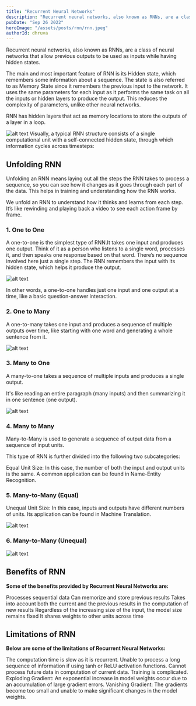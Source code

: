 ```yaml
---
title: "Recurrent Neural Networks"
description: "Recurrent neural networks, also known as RNNs, are a class of neural networks that allow previous outputs to be used as inputs while having hidden states."
pubDate: "Sep 26 2022"
heroImage: "/assets/posts/rnn/rnn.jpeg"
authorId: dhruva
---
```


Recurrent neural networks, also known as RNNs, are a class of neural networks that allow previous outputs to be used as inputs while having hidden states.

The main and most important feature of RNN is its Hidden state, which remembers some information about a sequence. The state is also referred to as Memory State since it remembers the previous input to the network. It uses the same parameters for each input as it performs the same task on all the inputs or hidden layers to produce the output. This reduces the complexity of parameters, unlike other neural networks.

RNN has hidden layers that act as memory locations to store the outputs of a layer in a loop.

![alt text](https://i.imgur.com/b3jLxzi.png "RNN")
Visually, a typical RNN structure consists of a single computational unit with a self-connected hidden state, through which information cycles across timesteps:

## Unfolding RNN

Unfolding an RNN means laying out all the steps the RNN takes to process a sequence, so you can see how it changes as it goes through each part of the data. This helps in training and understanding how the RNN works.

We unfold an RNN to understand how it thinks and learns from each step. It’s like rewinding and playing back a video to see each action frame by frame.

### 1. One to One

A one-to-one is the simplest type of RNN.It takes one input and produces one output. Think of it as a person who listens to a single word, processes it, and then speaks one response based on that word. There’s no sequence involved here just a single step. The RNN remembers the input with its hidden state, which helps it produce the output.

![alt text](/assets/posts/rnn/one-to-one.png "RNN")

In other words, a one-to-one handles just one input and one output at a time, like a basic question-answer interaction.

### 2. One to Many

A one-to-many takes one input and produces a sequence of multiple outputs over time, like starting with one word and generating a whole sentence from it.

![alt text](/assets/posts/rnn/one-to-many.png "RNN")

### 3. Many to One

A many-to-one takes a sequence of multiple inputs and produces a single output.

It's like reading an entire paragraph (many inputs) and then summarizing it in one sentence (one output).

![alt text](/assets/posts/rnn/many-to-one.png "RNN")

### 4. Many to Many

Many-to-Many is used to generate a sequence of output data from a sequence of input units.

This type of RNN is further divided into ﻿the following two subcategories:

Equal Unit Size: In this case, the number of both the input and output units is the same. A common application can be found in Name-Entity Recognition.

### 5. Many-to-Many (Equal)

Unequal Unit Size: In this case, inputs and outputs have different numbers of units. Its application can be found in Machine Translation.

![alt text](/assets/posts/rnn/many-to-many-equal.png "RNN")

### 6. Many-to-Many (Unequal)

![alt text](/assets/posts/rnn/many-to-many-equal.png "RNN")

## Benefits of RNN

**Some of the benefits provided by Recurrent Neural Networks are:**

Processes sequential data
Can memorize and store previous results
Takes into account both the current and the previous results in the computation of new results
Regardless of the increasing size of the input, the model size remains fixed
It shares weights to other units across time

## Limitations of RNN

**Below are some of the limitations of Recurrent Neural Networks:**

The computation time is slow as it is recurrent.
Unable to process a long sequence of information if using tanh or ReLU activation functions.
Cannot process future data in computation of current data.
Training is complicated.
Exploding Gradient: An exponential increase in model weights occur due to an accumulation of large gradient errors.
Vanishing Gradient: The gradients become too small and unable to make significant changes in the model weights.
